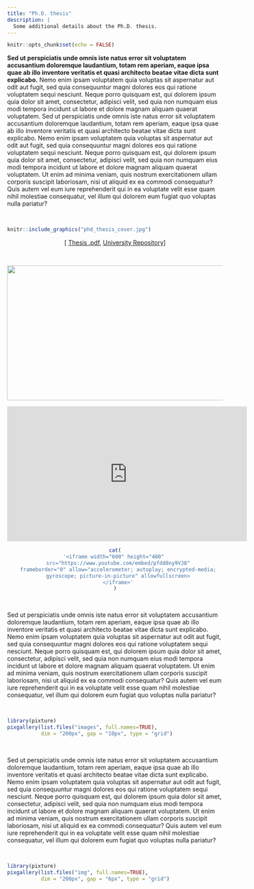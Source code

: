 ```yaml
---
title: "Ph.D. thesis"
description: |
  Some additional details about the Ph.D. thesis.
---
```


```r
knitr::opts_chunk$set(echo = FALSE)
```

**Sed ut perspiciatis unde omnis iste natus error sit voluptatem accusantium doloremque laudantium, totam rem aperiam, eaque ipsa quae ab illo inventore veritatis et quasi architecto beatae vitae dicta sunt explicabo.** Nemo enim ipsam voluptatem quia voluptas sit aspernatur aut odit aut fugit, sed quia consequuntur magni dolores eos qui ratione voluptatem sequi nesciunt. Neque porro quisquam est, qui dolorem ipsum quia dolor sit amet, consectetur, adipisci velit, sed quia non numquam eius modi tempora incidunt ut labore et dolore magnam aliquam quaerat voluptatem. Sed ut perspiciatis unde omnis iste natus error sit voluptatem accusantium doloremque laudantium, totam rem aperiam, eaque ipsa quae ab illo inventore veritatis et quasi architecto beatae vitae dicta sunt explicabo. Nemo enim ipsam voluptatem quia voluptas sit aspernatur aut odit aut fugit, sed quia consequuntur magni dolores eos qui ratione voluptatem sequi nesciunt. Neque porro quisquam est, qui dolorem ipsum quia dolor sit amet, consectetur, adipisci velit, sed quia non numquam eius modi tempora incidunt ut labore et dolore magnam aliquam quaerat voluptatem. Ut enim ad minima veniam, quis nostrum exercitationem ullam corporis suscipit laboriosam, nisi ut aliquid ex ea commodi consequatur? Quis autem vel eum iure reprehenderit qui in ea voluptate velit esse quam nihil molestiae consequatur, vel illum qui dolorem eum fugiat quo voluptas nulla pariatur?

<br>

```r
knitr::include_graphics("phd_thesis_cover.jpg")
```

<center>

[ [Thesis .pdf](http://forrt.org/), [University Repository](http://forrt.org/)]

<br>

![](https://youtu.be/pfdd8ny9VJ8){width="560" height="315"}

<iframe width="560" height="315" src="https://www.youtube.com/watch?v=pfdd8ny9VJ8" frameborder="0" allowfullscreen></iframe>

```r
cat(
'<iframe width="600" height="400" 
  src="https://www.youtube.com/embed/pfdd8ny9VJ8"
  frameborder="0" allow="accelerometer; autoplay; encrypted-media;
  gyroscope; picture-in-picture" allowfullscreen>
  </iframe>'
)
```


<br>

</center>

Sed ut perspiciatis unde omnis iste natus error sit voluptatem accusantium doloremque laudantium, totam rem aperiam, eaque ipsa quae ab illo inventore veritatis et quasi architecto beatae vitae dicta sunt explicabo. Nemo enim ipsam voluptatem quia voluptas sit aspernatur aut odit aut fugit, sed quia consequuntur magni dolores eos qui ratione voluptatem sequi nesciunt. Neque porro quisquam est, qui dolorem ipsum quia dolor sit amet, consectetur, adipisci velit, sed quia non numquam eius modi tempora incidunt ut labore et dolore magnam aliquam quaerat voluptatem. Ut enim ad minima veniam, quis nostrum exercitationem ullam corporis suscipit laboriosam, nisi ut aliquid ex ea commodi consequatur? Quis autem vel eum iure reprehenderit qui in ea voluptate velit esse quam nihil molestiae consequatur, vel illum qui dolorem eum fugiat quo voluptas nulla pariatur?

<br>

```r
library(pixture)
pixgallery(list.files("images", full.names=TRUE), 
           dim = "200px", gap = "10px", type = "grid")
```

<br>

Sed ut perspiciatis unde omnis iste natus error sit voluptatem accusantium doloremque laudantium, totam rem aperiam, eaque ipsa quae ab illo inventore veritatis et quasi architecto beatae vitae dicta sunt explicabo. Nemo enim ipsam voluptatem quia voluptas sit aspernatur aut odit aut fugit, sed quia consequuntur magni dolores eos qui ratione voluptatem sequi nesciunt. Neque porro quisquam est, qui dolorem ipsum quia dolor sit amet, consectetur, adipisci velit, sed quia non numquam eius modi tempora incidunt ut labore et dolore magnam aliquam quaerat voluptatem. Ut enim ad minima veniam, quis nostrum exercitationem ullam corporis suscipit laboriosam, nisi ut aliquid ex ea commodi consequatur? Quis autem vel eum iure reprehenderit qui in ea voluptate velit esse quam nihil molestiae consequatur, vel illum qui dolorem eum fugiat quo voluptas nulla pariatur?

<br>

```r
library(pixture)
pixgallery(list.files("img", full.names=TRUE), 
           dim = "200px", gap = "6px", type = "grid")
```
